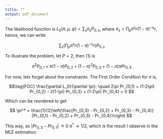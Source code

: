```yaml
---
title: ""
output: pdf_document
---
```


The likelihood function is $L_0(\pi,\mu,\psi) = \sum_s \pi_s P_{0,s}$, where $\pi_s = \prod_p \pi^{s_p}(1-\pi)^{\neg s_p}$, hence, we can write

$$\tag{1}
\sum_s \left(\prod_p \pi^{s_p}(1-\pi)^{\neg s_p}\right) P_{0,s}
$$

To illustrate the problem, let $P=2$, then (1) is

$$
\pi^2P_{0,1} + \pi(1-\pi)P_{0,2} + (1-\pi)^2P_{0,3} + (1-\pi)\pi Pr_{0,4}
$$

For now, lets forget about the constraints. The First Order Condition for $\pi$ is, 

$$\tag{FOC}
\frac{\partial L_0}{\partial \pi}: \quad 2\pi Pr_{0,1} + (1-2\pi) Pr_{0,2} - 2(1-\pi) Pr_{0,3} + (1-2\pi) Pr_{0,4} = 0
$$

Which can be reordered to get

$$
\pi^* = \frac{1}{2}\left(\frac{Pr_{0,3} - Pr_{0,2} + Pr_{0,3} - Pr_{0,4}}{Pr_{0,1} - Pr_{0,2} + Pr_{0,3} - Pr_{0,4}}\right)
$$

This way, as $|Pr_{0,3} - Pr_{0,1}|\to0$ $\pi^*\to 1/2$, which is the result I observe in the MLE estimation.